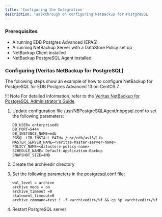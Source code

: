 ```yaml
---
title: 'Configuring the Integration'
description: 'Walkthrough on configuring NetBackup for PostgreSQL'
---
```



### Prerequisites

- A running EDB Postgres Advanced (EPAS)
- A running NetBackup Server with a DataStore Policy set up
- NetBackup Client installed
- NetBackup PostgreSQL Agent installed


### Configuring (Veritas NetBackup for PostgreSQL)

The following steps show an example of how to configure NetBackup for PostgreSQL for EDB Postgres Advanced 13 on CentOS 7.

!!! Note
    For detailed information, refer to the [Veritas NetBackup for PostgreSQL Administrator's Guide](https://www.veritas.com/content/support/en_US/doc/129277259-150015228-0/v129277275-150015228).


1.  Update configuration file /usr/NBPostgreSQLAgent/nbpgsql.conf to set the following parameters:
    ```
    DB_USER= enterprisedb
    DB_PORT=5444
    DB_INSTANCE_NAME=edb
    PGSQL_LIB_INSTALL_PATH= /usr/edb/as13/lib
    MASTER_SERVER_NAME=<veritas-master-server-name>
    POLICY_NAME=<datastore-policy-name>
    SCHEDULE_NAME= Default-Application-Backup
    SNAPSHOT_SIZE=4MB
    ```

2.	Create the archivedir directory

3.	Set the following parameters in the postgresql.conf file:
    ```
    wal_level = archive
    archive_mode = on
    archive_timeout =0
    statement_timeout=0
    archive_command=test ! -f <archivedir>/%f && cp %p <archivedir>/%f
    ```

4.	Restart PostgreSQL server

